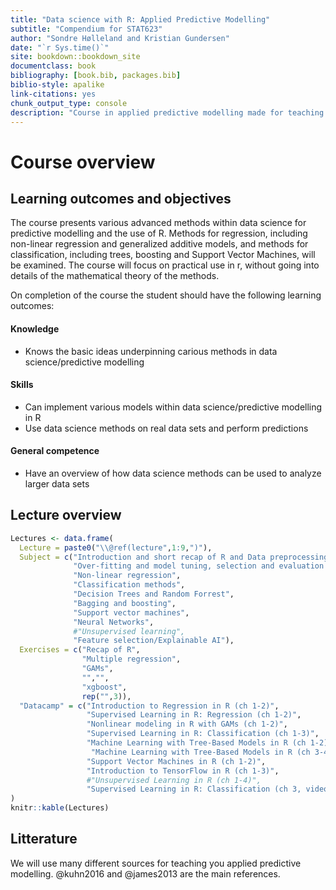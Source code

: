 ```yaml
--- 
title: "Data science with R: Applied Predictive Modelling"
subtitle: "Compendium for STAT623"
author: "Sondre Hølleland and Kristian Gundersen"
date: "`r Sys.time()`"
site: bookdown::bookdown_site
documentclass: book
bibliography: [book.bib, packages.bib]
biblio-style: apalike
link-citations: yes
chunk_output_type: console
description: "Course in applied predictive modelling made for teaching STAT623 at University of Bergen"
---
```


# Course overview {-}

## Learning outcomes and objectives{-}
The course presents various advanced methods within data science for predictive modelling and the use of R. Methods for regression, including non-linear regression and generalized additive models, and methods for classification, including trees, boosting and Support Vector Machines, will be examined. The course will focus on practical use in r, without going into details of the mathematical theory of the methods. 

On completion of the course the student should have the following learning outcomes:

####  Knowledge{-}

- Knows the basic ideas underpinning carious methods in data science/predictive modelling

#### Skills{-}

- Can implement various models within data science/predictive modelling in R
- Use data science methods on real data sets and perform predictions

#### General competence{-}

- Have an overview of how data science methods can be used to analyze larger data sets

## Lecture overview {-}

```r
Lectures <- data.frame(
  Lecture = paste0("\\@ref(lecture",1:9,")"),
  Subject = c("Introduction and short recap of R and Data preprocessing",
              "Over-fitting and model tuning, selection and evaluation and multiple regression",
              "Non-linear regression",
              "Classification methods",
              "Decision Trees and Random Forrest",
              "Bagging and boosting",
              "Support vector machines",
              "Neural Networks",
              #"Unsupervised learning",
              "Feature selection/Explainable AI"),
  Exercises = c("Recap of R",
                "Multiple regression",
                "GAMs",
                "","",
                "xgboost", 
                rep("",3)),
  "Datacamp" = c("Introduction to Regression in R (ch 1-2)",
                 "Supervised Learning in R: Regression (ch 1-2)",
                 "Nonlinear modeling in R with GAMs (ch 1-2)",
                 "Supervised Learning in R: Classification (ch 1-3)",
                 "Machine Learning with Tree-Based Models in R (ch 1-2)",
                  "Machine Learning with Tree-Based Models in R (ch 3-4)",
                 "Support Vector Machines in R (ch 1-2)",
                 "Introduction to TensorFlow in R (ch 1-3)",
                 #"Unsupervised Learning in R (ch 1-4)",
                 "Supervised Learning in R: Classification (ch 3, video on automatic feature selection")
)
knitr::kable(Lectures)
```

## Litterature {-}

We will use many different sources for teaching you applied predictive modelling. @kuhn2016 and @james2013 are the main references. 


